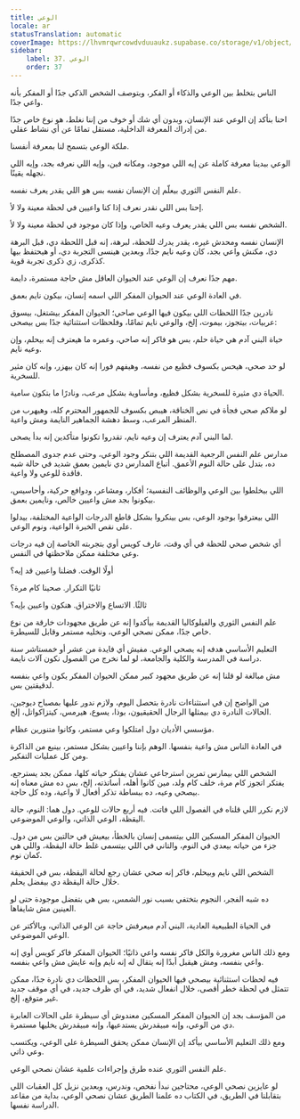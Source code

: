 ```yaml
---
title: الوعي
locale: ar
statusTranslation: automatic
coverImage: https://lhvmrqwrcowdvduuaukz.supabase.co/storage/v1/object/public/strapi-uploads/small_cover-educacion-fundamental.webp-2d51a7828a2b1309555be27f7e2a61a0.webp
sidebar:
    label: 37. الوعي
    order: 37
---
```

الناس بتخلط بين الوعي والذكاء أو الفكر، وبتوصف الشخص الذكي جدًا أو المفكر بأنه واعي جدًا.

احنا بنأكد إن الوعي عند الإنسان، وبدون أي شك أو خوف من إننا نغلط، هو نوع خاص جدًا من إدراك المعرفة الداخلية، مستقل تمامًا عن أي نشاط عقلي.

ملكة الوعي بتسمح لنا بمعرفة أنفسنا.

الوعي بيدينا معرفة كاملة عن إيه اللي موجود، ومكانه فين، وإيه اللي نعرفه بجد، وإيه اللي نجهله يقينًا.

علم النفس الثوري بيعلّم إن الإنسان نفسه بس هو اللي يقدر يعرف نفسه.

إحنا بس اللي نقدر نعرف إذا كنا واعيين في لحظة معينة ولا لأ.

الشخص نفسه بس اللي يقدر يعرف وعيه الخاص، وإذا كان موجود في لحظة معينة ولا لأ.

الإنسان نفسه ومحدش غيره، يقدر يدرك للحظة، لبرهة، إنه قبل اللحظة دي، قبل البرهة دي، مكنش واعي بجد، كان وعيه نايم جدًا، وبعدين هينسى التجربة دي، أو هيحتفظ بيها كذكرى، زي ذكرى تجربة قوية.

مهم جدًا نعرف إن الوعي عند الحيوان العاقل مش حاجة مستمرة، دايمة.

في العادة الوعي عند الحيوان المفكر اللي اسمه إنسان، بيكون نايم بعمق.

نادرين جدًا اللحظات اللي بيكون فيها الوعي صاحي؛ الحيوان المفكر بيشتغل، بيسوق عربيات، بيتجوز، بيموت، إلخ، والوعي نايم تمامًا، وفلحظات استثنائية جدًا بس بيصحى:

حياة البني آدم هي حياة حلم، بس هو فاكر إنه صاحي، وعمره ما هيعترف إنه بيحلم، وإن وعيه نايم.

لو حد صحي، هيحس بكسوف فظيع من نفسه، وهيفهم فورا إنه كان بيهزر، وإنه كان مثير للسخرية.

الحياة دي مثيرة للسخرية بشكل فظيع، ومأساوية بشكل مرعب، ونادرًا ما بتكون سامية.

لو ملاكم صحي فجأة في نص الخناقة، هيبص بكسوف للجمهور المحترم كله، وهيهرب من المنظر المرعب، وسط دهشة الجماهير النايمة ومش واعية.

لما البني آدم يعترف إن وعيه نايم، تقدروا تكونوا متأكدين إنه بدأ يصحى.

مدارس علم النفس الرجعية القديمة اللي بتنكر وجود الوعي، وحتى عدم جدوى المصطلح ده، بتدل على حالة النوم الأعمق. أتباع المدارس دي نايمين بعمق شديد في حالة شبه فاقدة للوعي ولا واعية.

اللي بيخلطوا بين الوعي والوظائف النفسية؛ أفكار، ومشاعر، ودوافع حركية، وأحاسيس، بيكونوا بجد مش واعيين خالص، ونايمين بعمق.

اللي بيعترفوا بوجود الوعي، بس بينكروا بشكل قاطع الدرجات الواعية المختلفة، بيدلوا على نقص الخبرة الواعية، ونوم الوعي.

أي شخص صحي للحظة في أي وقت، عارف كويس أوي بتجربته الخاصة إن فيه درجات وعي مختلفة ممكن ملاحظتها في النفس.

أولًا الوقت. فضلنا واعيين قد إيه؟

ثانيًا التكرار. صحينا كام مرة؟

ثالثًا. الاتساع والاختراق. هنكون واعيين بإيه؟

علم النفس الثوري والفيلوكاليا القديمة بيأكدوا إنه عن طريق مجهودات خارقة من نوع خاص جدًا، ممكن نصحي الوعي، ونخليه مستمر وقابل للسيطرة.

التعليم الأساسي هدفه إنه يصحي الوعي. مفيش أي فايدة من عشر أو خمستاشر سنة دراسة في المدرسة والكلية والجامعة، لو لما نخرج من الفصول نكون آلات نايمة.

مش مبالغة لو قلنا إنه عن طريق مجهود كبير ممكن الحيوان المفكر يكون واعي بنفسه لدقيقتين بس.

من الواضح إن في استثناءات نادرة بتحصل اليوم، ولازم ندور عليها بمصباح ديوجين، الحالات النادرة دي بيمثلها الرجال الحقيقيون، بوذا، يسوع، هيرمس، كيتزاكواتل، إلخ.

مؤسسي الأديان دول امتلكوا وعي مستمر، وكانوا متنورين عظام.

في العادة الناس مش واعية بنفسها. الوهم بإننا واعيين بشكل مستمر، بينبع من الذاكرة ومن كل عمليات التفكير.

الشخص اللي بيمارس تمرين استرجاعي عشان يفتكر حياته كلها، ممكن بجد يسترجع، يفتكر اتجوز كام مرة، خلف كام ولد، مين كانوا أهله، أساتذته، إلخ، بس ده مش معناه إنه بيصحي وعيه، ده ببساطة تذكر أفعال لا واعية، وده كل حاجة.

لازم نكرر اللي قلناه في الفصول اللي فاتت. فيه أربع حالات للوعي. دول هما: النوم، حالة اليقظة، الوعي الذاتي، والوعي الموضوعي.

الحيوان المفكر المسكين اللي بيتسمى إنسان بالخطأ، بيعيش في حالتين بس من دول. جزء من حياته بيعدي في النوم، والتاني في اللي بيتسمى غلط حالة اليقظة، واللي هي كمان نوم.

الشخص اللي نايم وبيحلم، فاكر إنه صحي عشان رجع لحالة اليقظة، بس في الحقيقة خلال حالة اليقظة دي بيفضل يحلم.

ده شبه الفجر، النجوم بتختفي بسبب نور الشمس، بس هي بتفضل موجودة حتى لو العينين مش شايفاها.

في الحياة الطبيعية العادية، البني آدم ميعرفش حاجة عن الوعي الذاتي، وبالأكتر عن الوعي الموضوعي.

ومع ذلك الناس مغرورة والكل فاكر نفسه واعي ذاتيًا؛ الحيوان المفكر فاكر كويس أوي إنه واعي بنفسه، ومش هيقبل أبدًا إنه يتقال له إنه نايم وإنه عايش مش واعي بنفسه.

فيه لحظات استثنائية بيصحي فيها الحيوان المفكر، بس اللحظات دي نادرة جدًا، ممكن تتمثل في لحظة خطر أقصى، خلال انفعال شديد، في أي ظرف جديد، في أي موقف جديد غير متوقع، إلخ.

من المؤسف بجد إن الحيوان المفكر المسكين معندوش أي سيطرة على الحالات العابرة دي من الوعي، وإنه مبيقدرش يستدعيها، وإنه مبيقدرش يخليها مستمرة.

ومع ذلك التعليم الأساسي بيأكد إن الإنسان ممكن يحقق السيطرة على الوعي، ويكتسب وعي ذاتي.

علم النفس الثوري عنده طرق وإجراءات علمية عشان نصحي الوعي.

لو عايزين نصحي الوعي، محتاجين نبدأ نفحص، وندرس، وبعدين نزيل كل العقبات اللي بتقابلنا في الطريق، في الكتاب ده علمنا الطريق عشان نصحي الوعي، بداية من مقاعد الدراسة نفسها.

